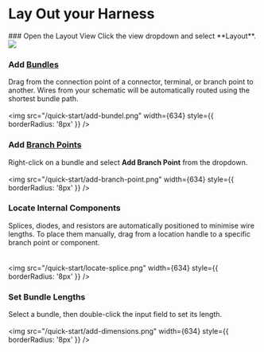  
# Lay Out your Harness

<Steps>
### Open the Layout View  
Click the view dropdown and select **Layout**.  
<br />  
<img src="/quick-start/layout-view-open.png" width={256} style={{ borderRadius: '8px' }} />

### Add [Bundles](/components/component-bundle)  
Drag from the connection point of a connector, terminal, or branch point to another.
<Callout>
  Wires from your schematic will be automatically routed using the shortest bundle path.
</Callout>
<br />  
<img src="/quick-start/add-bundel.png" width={634} style={{ borderRadius: '8px' }} />

### Add [Branch Points](/components/component-baranch-point)  
Right-click on a bundle and select **Add Branch Point** from the dropdown.  
<br />
<img src="/quick-start/add-branch-point.png" width={634} style={{ borderRadius: '8px' }} />

### Locate Internal Components
Splices, diodes, and resistors are automatically positioned to minimise wire lengths. To place them manually, drag from a location handle to a specific branch point or component.  
<br />  
<img src="/quick-start/locate-splice.png" width={634} style={{ borderRadius: '8px' }} />

### Set Bundle Lengths
Select a bundle, then double-click the input field to set its length.  
<br />
<img src="/quick-start/add-dimensions.png" width={634} style={{ borderRadius: '8px' }} />
</Steps>
